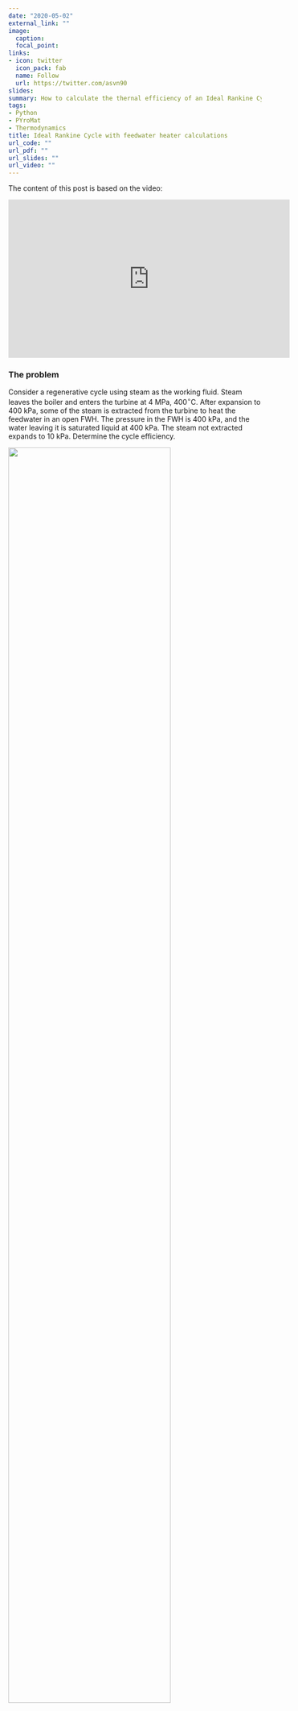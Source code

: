 ```yaml
---
date: "2020-05-02"
external_link: ""
image:
  caption: 
  focal_point:
links:
- icon: twitter
  icon_pack: fab
  name: Follow
  url: https://twitter.com/asvn90
slides: 
summary: How to calculate the thernal efficiency of an Ideal Rankine Cycle with a regenerative cycle using Python and PYroMat
tags:
- Python
- PYroMat
- Thermodynamics
title: Ideal Rankine Cycle with feedwater heater calculations
url_code: ""
url_pdf: ""
url_slides: ""
url_video: ""
---
```

The content of this post is based on the video:

<div style="text-align: center;"><iframe width="560" height="315" src="https://www.youtube.com/embed/pWCvllVFNHQ" frameborder="0" allow="accelerometer; autoplay; encrypted-media; gyroscope; picture-in-picture" allowfullscreen></iframe>
<div style="text-align: left;">

### The problem

Consider a regenerative cycle using steam as the working fluid. Steam leaves the boiler and enters the turbine at 4 MPa, 400$^\circ$C. After expansion to 400 kPa, some of the steam is extracted from the turbine to heat the feedwater in an open FWH. The pressure in the FWH is 400 kPa, and the water leaving it is saturated liquid at 400 kPa. The steam not extracted expands to 10 kPa. Determine the cycle efficiency.

![](/post/Ideal-Rankine-Cycle-with-regen/index_files/Rankine-cycle-regen.PNG){width=80%}

Looking at the mass flow of steam entering and exiting the turbine:
$$y = \dot{m}_6/\dot{m}_5$$

and thus $\dot{m}_6$ can be written as a function of $\dot{m}_5$:
$$\dot{m}_6 = y\dot{m}_5$$

Similarly $\dot{m}_7$ can be written as:
$$\dot{m}_7=(1-y)\dot{m}_5$$

and 
$$\dot{m}_7=(1-y)\dot{m}_5=\dot{m}_1=\dot{m}_2$$

### Initiate *PYroMat* and configure its units:

```python
import pyromat as pm
import numpy as np

pm.config["unit_pressure"] = "kPa"
pm.config["def_p"] = 100

mp_water = pm.get("mp.H2O") # <-- for multi-phase water properties
```

To solve this problem we consider a control surface around the pump, the boiler, the turbine, and the condenser.

First, let us consider the **low pressure pump**:


```python
p1 = 10 # <-- given
p2 = 400 # <-- given

v1 = 1/mp_water.ds(p=p1)[0]

w_pump1 = v1*(p2-p1)
h2 = h1+w_pump1
print(f"Work required by pump 1: {round(float(w_pump1),1)} kJ/kg")
```
```cmd
Work required by pump 1: 0.4 kJ/kg
```    

Next, let's consider **the turbine**:


```python
p5 = 4000 # <-- given
T5 = 400+273.15 # K <-- given
h5 = mp_water.h(p=p5, T=T5)
s5 = mp_water.s(p=p5, T=T5)

s6 =s5
p6 = 400 # <-- given
T6, x6 = mp_water.T_s(s=s6, p=p6, quality=True)
h6 = mp_water.h(x=x6, p=p6)

print(f"Quality of bled steam: {round(float(x6),4)}")
```
```cmd
Quality of bled steam: 0.9757
```    

Now, let's consider the **feedwater heater**:


```python
p3 = 400 # <-- given
h3 = mp_water.hs(p=p3)[0]

```

The energy conservation equation for the FWH is: $$y(h_6)+(1-y)h_2 = h_3$$
This can be re-arranged to solve $y$ explicitly: $$y = \frac{h_2 - h_3}{h_2 - h_6}$$


```python
y = (h2-h3)/(h2-h6)
print(f"y = {round(float(y),4)}")
```
```cmd
y = 0.1654
```    

We can now calculate the work extracted by the turbine:


```python
p7 = p1
s7 = s5
T7, x7 = mp_water.T_s(s=s7, p=p7, quality=True)
h7 = mp_water.h(x=x7, p=p7)
w_t = h5 - y*h6 - (1-y)*h7
print(f"Work generated by turbine: {round(float(w_t),1)} kJ/kg")
```
```cmd
Work generated by turbine: 980.4 kJ/kg
```    

Next, let's consider the high pressure pump:


```python
p4 = 4000 # <-- given
v3 = 1/mp_water.ds(p=p3)[0]
w_pump2 = v3*(p4-p3)
print(f"Work required by pump 2: {round(float(w_pump2),1)} kJ/kg")
```
```cmd
Work required by pump 2: 3.9 kJ/kg
```    

Finally, we can consider the **boiler**:


```python
h4 = h3 + w_pump2
q_H = h5-h4
print(f"Heat input by boiler: {round(float(q_H),1)} kJ/kg")
```
```cmd
Heat input by boiler: 2605.9 kJ/kg
```    

We can now calculate the thermal efficiency with $$\eta_{th}=\frac{w_{net}}{q_H}$$


```python
eta_th = (w_t - w_pump1*(1-y) - w_pump2)/q_H*100
print(f"Thermal efficiency is: {round(float(eta_th),2)}%")
```
```cmd
Thermal efficiency is: 37.46%
```

